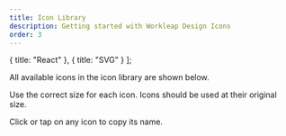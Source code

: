 ```yaml
---
title: Icon Library
description: Getting started with Workleap Design Icons
order: 3
---
```


  { title: "React" },
  { title: "SVG" }
];

All available icons in the icon library are shown below.

Use the correct size for each icon. Icons should be used at their original size.

Click or tap on any icon to copy its name.

<Switcher type="react" />
